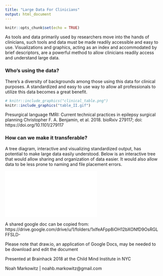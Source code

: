```yaml
---
title: "Large Data For Clinicians"
output: html_document
---
```


```r
knitr::opts_chunk$set(echo = TRUE)
```

As tools and data primarily used by researchers move into the hands of clinicians, such tools and data must be made readily accessible and easy to use. Visualizations and graphics, acting as an index and accommodated by brief descriptors, are a powerful method to allow clinicians readily access and understand large data.

### Who's using the data?

There's a diversity of backgrounds among those using this data for clinical purposes. A standardized and easy to use way to allow all professionals to utilize this data becomes a great benefit.

```r
# knitr::include_graphics("clinical_table.png")
knitr::include_graphics("table_II.gif")
```
Presurgical language fMRI: Current technical practices in epilepsy surgical planning
Christopher F. A. Benjamin, et al. 2018. bioRxiv 279117; doi: https://doi.org/10.1101/279117


### How can we make it transferable?

A tree diagram, interactive and visualizing standardized output, has potential to make large data easily understood. Below is an interactive tree that would allow sharing and organization of data easier. It would also allow data to be less prone to naming and file placement errors.

![](BIDS_Tree_Template_Horizontal.html)

A shared google doc can be copied from:
https://drive.google.com/drive/u/1/folders/1xlfeAFpp8iOH12bXONfD9OsRGLFFSLD-

Please note that draw.io, an application of Google Docs, may be needed to be download and edit the document







Presented at Brainhack 2018 at the Child Mind Institute in NYC

Noah Markowitz | noahb.markowitz@gmail.com
